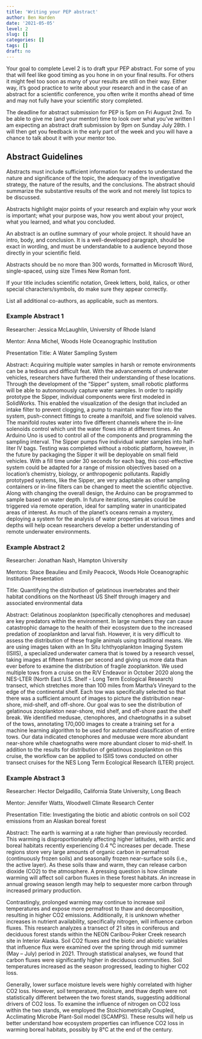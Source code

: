 ```yaml
---
title: 'Writing your PEP abstract'
author: Ben Harden
date: '2021-05-05'
level: 2
slug: []
categories: []
tags: []
draft: no
---
```


Your goal to complete Level 2 is to draft ypur PEP abstract. For some of you that will feel like good timing as you hone in on your final results. For others it might feel too soon as many of your results are still on their way. Either way, it's good practice to write about your research and in the case of an abstract for a scientific conference, you often write it months ahead of time and may not fully have your scientific story completed.

The deadline for abstract submission for PEP is 5pm on Fri August 2nd. To be able to give me (and your mentor) time to look over what you've written I am expecting an abstract draft submission by 9pm on Sunday July 28th. I will then get you feedback in the early part of the week and you will have a chance to talk about it with your mentor too.

## Abstract Guidelines 

Abstracts must include sufficient information for readers to understand the nature and significance of the topic, the adequacy of the investigative strategy, the nature of the results, and the conclusions. The abstract should summarize the substantive results of the work and not merely list topics to be discussed. 

Abstracts highlight major points of your research and explain why your work is important; what your purpose was, how you went about your project, what you learned, and what you concluded.

An abstract is an outline summary of your whole project. It should have an intro, body, and conclusion. It is a well-developed paragraph, should be exact in wording, and must be understandable to a audience beyond those directly in your scientific field. 

Abstracts should be no more than 300 words, formatted in Microsoft Word, single-spaced, using size Times New Roman font. 

If your title includes scientific notation, Greek letters, bold, italics, or other special characters/symbols, do make sure they appear correctly. 

List all additional co-authors, as applicable, such as mentors. 

### Example Abstract 1

Researcher: Jessica McLaughlin, University of Rhode Island 

Mentor: Anna Michel, Woods Hole Oceanographic Institution 

Presentation Title: A Water Sampling System 

Abstract: Acquiring multiple water samples in harsh or remote environments can be a tedious  and difficult feat. With the advancements of underwater vehicles, researchers have furthered  their understanding of these locations. Through the development of the “Sipper” system, small  robotic platforms will be able to autonomously capture water samples. In order to rapidly prototype the Sipper, individual components were first modeled in SolidWorks. This enabled the  visualization of the design that included an intake filter to prevent clogging, a pump to maintain  water flow into the system, push-connect fittings to create a manifold, and five solenoid valves.  The manifold routes water into five different channels where the in-line solenoids control which  unit the water flows into at different times. An Arduino Uno is used to control all of the  components and programming the sampling interval. The Sipper pumps five individual water  samples into half-liter IV bags. Testing was completed without a robotic platform, however, in  the future by packaging the Sipper it will be deployable on small field vehicles. With a fill time  under 30 seconds for each bag, this cost-effective system could be adapted for a range of mission objectives based on a location’s chemistry, biology, or anthropogenic pollutants. Rapidly prototyped systems, like the Sipper, are very adaptable as other sampling containers or in-line  filters can be changed to meet the scientific objective. Along with changing the overall design, the Arduino can be programmed to sample based on water depth. In future iterations, samples could be triggered via remote operation, ideal for sampling water in unanticipated areas of interest. As much of the planet’s oceans remain a mystery, deploying a system for the analysis of water properties at various times and depths will help ocean researchers develop a better  understanding of remote underwater environments.

### Example Abstract 2

Researcher: Jonathan Nash, Hampton University 

Mentors: Stace Beaulieu and Emily Peacock, Woods Hole Oceanographic Institution Presentation 

Title: Quantifying the distribution of gelatinous invertebrates and their habitat conditions on the Northeast US Shelf through imagery and associated environmental data 

Abstract: Gelatinous zooplankton (specifically ctenophores and medusae) are key predators within the environment. In large numbers they can cause catastrophic damage to the health of  their ecosystem due to the increased predation of zooplankton and larval fish. However, it is very  difficult to assess the distribution of these fragile animals using traditional means. We are using  images taken with an In Situ Ichthyoplankton Imaging System (ISIIS), a specialized underwater  camera that is towed by a research vessel, taking images at fifteen frames per second and giving  us more data than ever before to examine the distribution of fragile zooplankton. We used  multiple tows from a cruise on the R/V Endeavor in October 2020 along the NES-LTER (North  East U.S. Shelf - Long Term Ecological Research) transect, which stretches more than 100 miles  from Martha’s Vineyard to the edge of the continental shelf. Each tow was specifically selected  so that there was a sufficient amount of images to picture the distribution near-shore, mid-shelf,  and off-shore. Our goal was to see the distribution of gelatinous zooplankton near-shore, mid shelf, and off-shore past the shelf break. We identified medusae, ctenophores, and chaetognaths  in a subset of the tows, annotating 170,000 images to create a training set for a machine learning  algorithm to be used for automated classification of entire tows. Our data indicated ctenophores  and medusae were more abundant near-shore while chaetognaths were more abundant closer to  mid-shelf. In addition to the results for distribution of gelatinous zooplankton on this cruise, the  workflow can be applied to ISIIS tows conducted on other transect cruises for the NES Long Term Ecological Research (LTER) project. 

### Example Abstract 3

Researcher: Hector Delgadillo, California State University, Long Beach 

Mentor: Jennifer Watts, Woodwell Climate Research Center 

Presentation Title: Investigating the biotic and abiotic controls on soil CO2 emissions from an Alaskan boreal forest 

Abstract: The earth is warming at a rate higher than previously recorded. This warming is  disproportionately affecting higher latitudes, with arctic and boreal habitats recently experiencing 0.4 °C increases per decade. These regions store very large amounts of organic carbon in  permafrost (continuously frozen soils) and seasonally frozen near-surface soils (i.e., the active  layer). As these soils thaw and warm, they can release carbon dioxide (CO2) to the atmosphere.  A pressing question is how climate warming will affect soil carbon fluxes in these forest habitats.  An increase in annual growing season length may help to sequester more carbon through  increased primary production. 

Contrastingly, prolonged warming may continue to increase soil temperatures and expose more  permafrost to thaw and decomposition, resulting in higher CO2 emissions. Additionally, it is  unknown whether increases in nutrient availability, specifically nitrogen, will influence carbon  fluxes. This research analyzes a transect of 21 sites in coniferous and deciduous forest stands  within the NEON Caribou-Poker Creek research site in Interior Alaska. Soil CO2 fluxes and the  biotic and abiotic variables that influence flux were examined over the spring through mid summer (May – July) period in 2021. Through statistical analyses, we found that carbon fluxes  were significantly higher in deciduous communities. Soil temperatures increased as the season  progressed, leading to higher CO2 loss. 

Generally, lower surface moisture levels were highly correlated with higher CO2 loss. However,  soil temperature, moisture, and thaw depth were not statistically different between the two forest  stands, suggesting additional drivers of CO2 loss. To examine the influence of nitrogen on CO2 loss within the two stands, we employed the Stoichiometrically Coupled, Acclimating Microbe Plant-Soil model (SCAMPS). These results will help us better understand how ecosystem properties can influence CO2 loss in warming boreal habitats, possibly by 8°C at the end of the  century.

